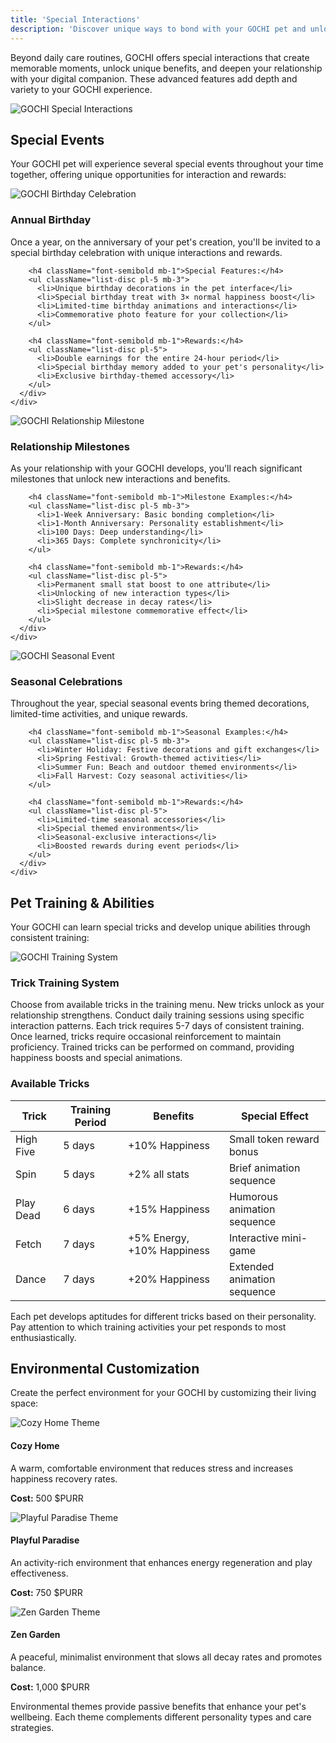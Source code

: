 ```yaml
---
title: 'Special Interactions'
description: 'Discover unique ways to bond with your GOCHI pet and unlock advanced features'
---
```


Beyond daily care routines, GOCHI offers special interactions that create memorable moments, unlock unique benefits, and deepen your relationship with your digital companion. These advanced features add depth and variety to your GOCHI experience.

<Frame caption="Special interactions create unique moments with your digital companion">
  <img src="https://sdmntpreastus2.oaiusercontent.com/files/00000000-4cd4-61f6-b370-5b2b2bb5aef0/raw?se=2025-04-10T20%3A14%3A09Z&sp=r&sv=2024-08-04&sr=b&scid=6e18c41f-22b2-55a6-a981-14d724fb9934&skoid=a3336399-497e-45e5-8f28-4b88ecca3d1f&sktid=a48cca56-e6da-484e-a814-9c849652bcb3&skt=2025-04-10T04%3A37%3A41Z&ske=2025-04-11T04%3A37%3A41Z&sks=b&skv=2024-08-04&sig=7/KoODjKUABFp7EpK4kIegnDw7YuaZsxo0B86PqCbQM%3D" alt="GOCHI Special Interactions" />
</Frame>

## Special Events

Your GOCHI pet will experience several special events throughout your time together, offering unique opportunities for interaction and rewards:

<Tabs>
  <Tab title="Birthday Celebration">
    <div className="grid grid-cols-1 md:grid-cols-3 gap-4">
      <div className="md:col-span-1">
        <img src="https://sdmntprsouthcentralus.oaiusercontent.com/files/00000000-8a7c-61f7-9d0c-d59efb8c6d75/raw?se=2025-04-10T20%3A13%3A32Z&sp=r&sv=2024-08-04&sr=b&scid=905f5f94-a4f0-50bc-9db6-717fabfe53cd&skoid=a3336399-497e-45e5-8f28-4b88ecca3d1f&sktid=a48cca56-e6da-484e-a814-9c849652bcb3&skt=2025-04-10T06%3A05%3A49Z&ske=2025-04-11T06%3A05%3A49Z&sks=b&skv=2024-08-04&sig=F77hIZHo4R0F4PYcjcxiN4q/Bjg8Wi1jVOX6OJqDhTI%3D" alt="GOCHI Birthday Celebration" className="rounded-lg" />
      </div>
      <div className="md:col-span-2">
        <h3 className="text-xl font-semibold mb-2">Annual Birthday</h3>
        <p className="mb-3">Once a year, on the anniversary of your pet's creation, you'll be invited to a special birthday celebration with unique interactions and rewards.</p>
        
        <h4 className="font-semibold mb-1">Special Features:</h4>
        <ul className="list-disc pl-5 mb-3">
          <li>Unique birthday decorations in the pet interface</li>
          <li>Special birthday treat with 3× normal happiness boost</li>
          <li>Limited-time birthday animations and interactions</li>
          <li>Commemorative photo feature for your collection</li>
        </ul>
        
        <h4 className="font-semibold mb-1">Rewards:</h4>
        <ul className="list-disc pl-5">
          <li>Double earnings for the entire 24-hour period</li>
          <li>Special birthday memory added to your pet's personality</li>
          <li>Exclusive birthday-themed accessory</li>
        </ul>
      </div>
    </div>
  </Tab>
  
  <Tab title="Relationship Milestones">
    <div className="grid grid-cols-1 md:grid-cols-3 gap-4">
      <div className="md:col-span-1">
        <img src="https://sdmntprukwest.oaiusercontent.com/files/00000000-b5b4-6243-99c4-152142213020/raw?se=2025-04-10T20%3A14%3A44Z&sp=r&sv=2024-08-04&sr=b&scid=e17063b7-b5f3-5682-b1a1-c7aa945ee54e&skoid=a3336399-497e-45e5-8f28-4b88ecca3d1f&sktid=a48cca56-e6da-484e-a814-9c849652bcb3&skt=2025-04-10T04%3A49%3A03Z&ske=2025-04-11T04%3A49%3A03Z&sks=b&skv=2024-08-04&sig=j6kesjW3Cot289vWgJ8IAcgR1Lx279Ck3i3BEirtASQ%3D" alt="GOCHI Relationship Milestone" className="rounded-lg" />
      </div>
      <div className="md:col-span-2">
        <h3 className="text-xl font-semibold mb-2">Relationship Milestones</h3>
        <p className="mb-3">As your relationship with your GOCHI develops, you'll reach significant milestones that unlock new interactions and benefits.</p>
        
        <h4 className="font-semibold mb-1">Milestone Examples:</h4>
        <ul className="list-disc pl-5 mb-3">
          <li>1-Week Anniversary: Basic bonding completion</li>
          <li>1-Month Anniversary: Personality establishment</li>
          <li>100 Days: Deep understanding</li>
          <li>365 Days: Complete synchronicity</li>
        </ul>
        
        <h4 className="font-semibold mb-1">Rewards:</h4>
        <ul className="list-disc pl-5">
          <li>Permanent small stat boost to one attribute</li>
          <li>Unlocking of new interaction types</li>
          <li>Slight decrease in decay rates</li>
          <li>Special milestone commemorative effect</li>
        </ul>
      </div>
    </div>
  </Tab>
  
  <Tab title="Seasonal Events">
    <div className="grid grid-cols-1 md:grid-cols-3 gap-4">
      <div className="md:col-span-1">
        <img src="https://sdmntpraustraliaeast.oaiusercontent.com/files/00000000-4360-61fa-b79f-60ab467a61d2/raw?se=2025-04-10T19%3A22%3A10Z&sp=r&sv=2024-08-04&sr=b&scid=bd030867-72d5-522b-8983-6d91006407d2&skoid=a3336399-497e-45e5-8f28-4b88ecca3d1f&sktid=a48cca56-e6da-484e-a814-9c849652bcb3&skt=2025-04-10T04%3A48%3A48Z&ske=2025-04-11T04%3A48%3A48Z&sks=b&skv=2024-08-04&sig=EG8ATGjej6a8U41QPTdld68AaYyn1wbIucOUGSGr4Nc%3D" alt="GOCHI Seasonal Event" className="rounded-lg" />
      </div>
      <div className="md:col-span-2">
        <h3 className="text-xl font-semibold mb-2">Seasonal Celebrations</h3>
        <p className="mb-3">Throughout the year, special seasonal events bring themed decorations, limited-time activities, and unique rewards.</p>
        
        <h4 className="font-semibold mb-1">Seasonal Examples:</h4>
        <ul className="list-disc pl-5 mb-3">
          <li>Winter Holiday: Festive decorations and gift exchanges</li>
          <li>Spring Festival: Growth-themed activities</li>
          <li>Summer Fun: Beach and outdoor themed environments</li>
          <li>Fall Harvest: Cozy seasonal activities</li>
        </ul>
        
        <h4 className="font-semibold mb-1">Rewards:</h4>
        <ul className="list-disc pl-5">
          <li>Limited-time seasonal accessories</li>
          <li>Special themed environments</li>
          <li>Seasonal-exclusive interactions</li>
          <li>Boosted rewards during event periods</li>
        </ul>
      </div>
    </div>
  </Tab>
</Tabs>

## Pet Training & Abilities

Your GOCHI can learn special tricks and develop unique abilities through consistent training:

<Frame caption="Training your pet unlocks special abilities and interactions">
  <img src="https://sdmntprwestus.oaiusercontent.com/files/00000000-4cf0-6230-8cda-0fcafff5c63b/raw?se=2025-04-10T20%3A19%3A56Z&sp=r&sv=2024-08-04&sr=b&scid=d92da172-64ad-5996-9663-36cf9017c023&skoid=a3336399-497e-45e5-8f28-4b88ecca3d1f&sktid=a48cca56-e6da-484e-a814-9c849652bcb3&skt=2025-04-10T06%3A06%3A01Z&ske=2025-04-11T06%3A06%3A01Z&sks=b&skv=2024-08-04&sig=7d0HrQsA6amTHGyS5QMB4UKOOMmEO6yRASteqGMUrRA%3D" alt="GOCHI Training System" />
</Frame>

### Trick Training System

<Steps>
  <Step title="Select a Trick">
    Choose from available tricks in the training menu. New tricks unlock as your relationship strengthens.
  </Step>
  <Step title="Training Sessions">
    Conduct daily training sessions using specific interaction patterns. Each trick requires 5-7 days of consistent training.
  </Step>
  <Step title="Reinforcement">
    Once learned, tricks require occasional reinforcement to maintain proficiency.
  </Step>
  <Step title="Performance">
    Trained tricks can be performed on command, providing happiness boosts and special animations.
  </Step>
</Steps>

### Available Tricks

| Trick | Training Period | Benefits | Special Effect |
|-------|-----------------|----------|----------------|
| High Five | 5 days | +10% Happiness | Small token reward bonus |
| Spin | 5 days | +2% all stats | Brief animation sequence |
| Play Dead | 6 days | +15% Happiness | Humorous animation sequence |
| Fetch | 7 days | +5% Energy, +10% Happiness | Interactive mini-game |
| Dance | 7 days | +20% Happiness | Extended animation sequence |

<Note>
Each pet develops aptitudes for different tricks based on their personality. Pay attention to which training activities your pet responds to most enthusiastically.
</Note>

## Environmental Customization

Create the perfect environment for your GOCHI by customizing their living space:

<div className="grid grid-cols-1 md:grid-cols-3 gap-4 mb-6">
  <div className="bg-slate-50 p-4 rounded-lg text-center">
    <img src="https://media.discordapp.net/attachments/1224667348620021830/1359971616632737914/photo_2025-04-01_17-20-19.jpg?ex=67f96bc4&is=67f81a44&hm=fd2b6c7cf2e4e3eed2728daaca9f1685100ebc48edb6d956c8457e1d7f734ad6&=&format=webp&width=810&height=1215" alt="Cozy Home Theme" className="rounded-lg mb-2 mx-auto" />
    <h4 className="font-semibold">Cozy Home</h4>
    <p className="text-sm">A warm, comfortable environment that reduces stress and increases happiness recovery rates.</p>
    <p className="text-sm mt-2"><strong>Cost:</strong> 500 $PURR</p>
  </div>
  
  <div className="bg-slate-50 p-4 rounded-lg text-center">
    <img src="https://media.discordapp.net/attachments/1224667348620021830/1359971617026867280/photo_2025-04-01_17-57-40.jpg?ex=67f96bc4&is=67f81a44&hm=4723b0903e199394cbfc00e66bfcaa683639bb2d48710da178440da0b9f2ca81&=&format=webp" alt="Playful Paradise Theme" className="rounded-lg mb-2 mx-auto" />
    <h4 className="font-semibold">Playful Paradise</h4>
    <p className="text-sm">An activity-rich environment that enhances energy regeneration and play effectiveness.</p>
    <p className="text-sm mt-2"><strong>Cost:</strong> 750 $PURR</p>
  </div>
  
  <div className="bg-slate-50 p-4 rounded-lg text-center">
    <img src="https://media.discordapp.net/attachments/1224667348620021830/1359971617395970210/photo_2025-04-01_18-01-47.jpg?ex=67f96bc4&is=67f81a44&hm=f56bb7fd7be087b7bd9167d4dc8b96cc1af7bfe8fea253c863d114825111bd46&=&format=webp" alt="Zen Garden Theme" className="rounded-lg mb-2 mx-auto" />
    <h4 className="font-semibold">Zen Garden</h4>
    <p className="text-sm">A peaceful, minimalist environment that slows all decay rates and promotes balance.</p>
    <p className="text-sm mt-2"><strong>Cost:</strong> 1,000 $PURR</p>
  </div>
</div>

<Note>
Environmental themes provide passive benefits that enhance your pet's wellbeing. Each theme complements different personality types and care strategies.
</Note>
